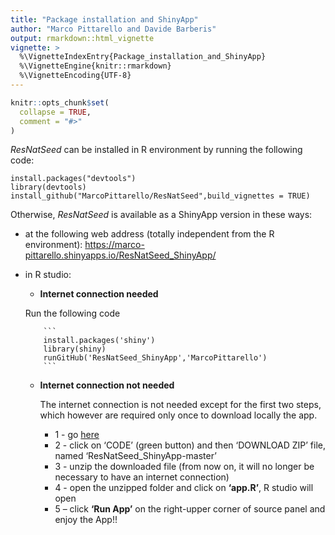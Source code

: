 ```yaml
---
title: "Package installation and ShinyApp"
author: "Marco Pittarello and Davide Barberis"
output: rmarkdown::html_vignette
vignette: >
  %\VignetteIndexEntry{Package_installation_and_ShinyApp}
  %\VignetteEngine{knitr::rmarkdown}
  %\VignetteEncoding{UTF-8}
---
```


```r
knitr::opts_chunk$set(
  collapse = TRUE,
  comment = "#>"
)
```

*ResNatSeed* can be installed in R environment by running the following code:

    install.packages("devtools")
    library(devtools)
    install_github("MarcoPittarello/ResNatSeed",build_vignettes = TRUE)

Otherwise, *ResNatSeed* is available as a ShinyApp version in these ways:

-   at the following web address (totally independent from the R environment): <https://marco-pittarello.shinyapps.io/ResNatSeed_ShinyApp/>

-   in R studio:

    -   **Internet connection needed**

    Run the following code

            ```
            install.packages('shiny') 
            library(shiny) 
            runGitHub('ResNatSeed_ShinyApp','MarcoPittarello')
            ```

    -   **Internet connection not needed**

        The internet connection is not needed except for the first two steps, which however are required only once to download locally the app.

        -   1 - go [here](https://github.com/MarcoPittarello/ResNatSeed_ShinyApp)
        -   2 - click on 'CODE' (green button) and then 'DOWNLOAD ZIP' file, named 'ResNatSeed_ShinyApp-master'
        -   3 - unzip the downloaded file (from now on, it will no longer be necessary to have an internet connection)
        -   4 - open the unzipped folder and click on **'app.R'**, R studio will open
        -   5 -- click **'Run App'** on the right-upper corner of source panel and enjoy the App!!

